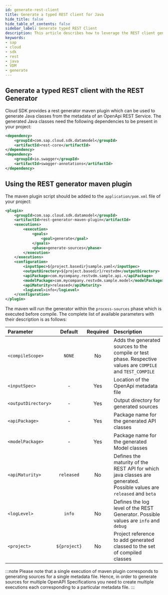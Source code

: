 ```yaml
---
id: generate-rest-client
title: Generate a typed REST client for Java
hide_title: false
hide_table_of_contents: false
sidebar_label: Generate typed REST Client
description: This article describes how to leverage the REST client generator to obtain Java classes from a service definition. These classes can then be used to build type-safe REST requests.
keywords:
- sap
- cloud
- sdk
- rest
- java
- VDM
- generate
---
```


## Generate a typed REST client with the REST Generator ##

Cloud SDK provides a rest generator maven plugin which can be used to generate Java classes from the metadata of an OpenApi REST Service.
The generated Java classes need the following dependencies to be present in your project:


```xml
<dependency>
	<groupId>com.sap.cloud.sdk.datamodel</groupId>
	<artifactId>rest-core</artifactId>
</dependency>
<dependency>
	<groupId>io.swagger</groupId>
	<artifactId>swagger-annotations</artifactId>
</dependency>
```

## Using the REST generator maven plugin ##

The maven plugin script should be added to the `application/pom.xml` file of your project: 

```xml
<plugin>
	<groupId>com.sap.cloud.sdk.datamodel</groupId>
	<artifactId>rest-generator-maven-plugin</artifactId>
    <executions>
		<execution>
			<goals>
				<goal>generate</goal>
			</goals>
			<phase>generate-sources</phase>
		</execution>
	</executions>
	<configuration>
   		<inputSpec>${project.basedir}sample.yaml</inputSpec>
		<outputDirectory>${project.basedir}/restvdm</outputDirectory>
        <apiPackage>com.mycompany.restvdm.sample.api.</apiPackage>
		<modelPackage>com.mycompany.restvdm.sample.model</modelPackage>
		<apiMaturity>released</apiMaturity>
		<logLevel>info</logLevel>
	</configuration>
</plugin>
```

The maven will run the generator within the `process-sources` phase which is executed before compile. 
The complete list of available parameters with their description is as follows:

| Parameter                  | Default     |Required | Description                                                                                                         |
|:---------------------------|:----------: |:-------:|:--------------------------------------------------------------------------------------------------------------------|
| `<compileScope>`           | `NONE`      | No      | Adds the generated sources to the compile or test phase. Respective values are `COMPILE` and `TEST_COMPILE`                                                             |
| `<inputSpec>`              | -           | Yes     | Location of the OpenApi metadata file                                                                               |
| `<outputDirectory>`        | -           | Yes     | Output directory for generated sources                                                                              |
| `<apiPackage>`             | -           | Yes     | Package name for the generated API classes                                                                          |
| `<modelPackage>`           | -           | Yes     | Package name for the generated Model classes                                                                        |
| `<apiMaturity>`            | `released`  | No      | Defines the maturity of the REST API for which java classes are generated. Possible values are `released` and `beta`|
| `<logLevel>`               | `info`      | No      | Defines the log level of the REST Generator. Possible values are `info` and `debug`                                 |
| `<project>`                | `${project}`| No      | Project reference to add generated classed to the set of compiled classes                                           |

:::note
Please note that a single execution of maven plugin corresponds to generating sources for a single metadata file. Hence, in order to generate sources for multiple OpenAPI Specifications you need to create multiple executions each corresponding to a particular metadata file.
:::
